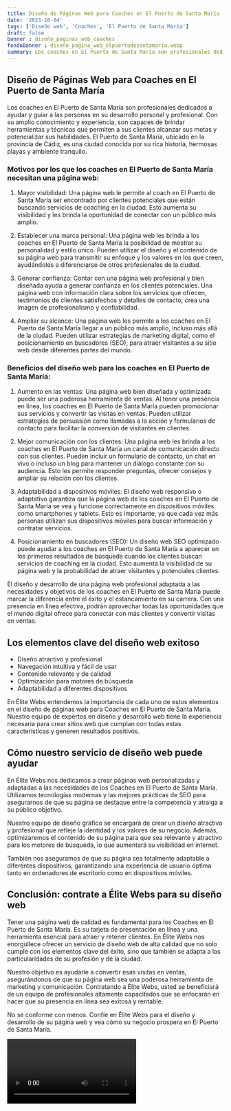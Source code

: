 ```yaml
---
title: Diseño de Páginas Web para Coaches en El Puerto de Santa María
date: '2023-10-04'
tags: ['Diseño web', 'Coaches', 'El Puerto de Santa María']
draft: false
banner : diseño_paginas_web_coaches
fondoBanner : diseño_pagina_web_elpuertodesantamaría.webp
summary: Los coaches en El Puerto de Santa María son profesionales dedicados a ayudar y guiar a las personas en su desarrollo personal y profesional. Con su amplio conocimiento y experiencia, son capaces de brindar herramientas y técnicas que permiten a sus clientes alcanzar sus metas y potencializar sus habilidades. El Puerto de Santa María, ubicado en la provincia de Cádiz, es una ciudad conocida por su rica historia, hermosas playas y ambiente tranquilo. 
---
```


## Diseño de Páginas Web para Coaches en El Puerto de Santa María

Los coaches en El Puerto de Santa María son profesionales dedicados a ayudar y guiar a las personas en su desarrollo personal y profesional. Con su amplio conocimiento y experiencia, son capaces de brindar herramientas y técnicas que permiten a sus clientes alcanzar sus metas y potencializar sus habilidades. El Puerto de Santa María, ubicado en la provincia de Cádiz, es una ciudad conocida por su rica historia, hermosas playas y ambiente tranquilo. 

### Motivos por los que los coaches en El Puerto de Santa María necesitan una página web:

1. Mayor visibilidad: Una página web le permite al coach en El Puerto de Santa María ser encontrado por clientes potenciales que están buscando servicios de coaching en la ciudad. Esto aumenta su visibilidad y les brinda la oportunidad de conectar con un público más amplio.

2. Establecer una marca personal: Una página web les brinda a los coaches en El Puerto de Santa María la posibilidad de mostrar su personalidad y estilo único. Pueden utilizar el diseño y el contenido de su página web para transmitir su enfoque y los valores en los que creen, ayudándoles a diferenciarse de otros profesionales de la ciudad.

3. Generar confianza: Contar con una página web profesional y bien diseñada ayuda a generar confianza en los clientes potenciales. Una página web con información clara sobre los servicios que ofrecen, testimonios de clientes satisfechos y detalles de contacto, crea una imagen de profesionalismo y confiabilidad.

4. Ampliar su alcance: Una página web les permite a los coaches en El Puerto de Santa María llegar a un público más amplio, incluso más allá de la ciudad. Pueden utilizar estrategias de marketing digital, como el posicionamiento en buscadores (SEO), para atraer visitantes a su sitio web desde diferentes partes del mundo.

### Beneficios del diseño web para los coaches en El Puerto de Santa María:

1. Aumento en las ventas: Una página web bien diseñada y optimizada puede ser una poderosa herramienta de ventas. Al tener una presencia en línea, los coaches en El Puerto de Santa María pueden promocionar sus servicios y convertir las visitas en ventas. Pueden utilizar estrategias de persuasión como llamadas a la acción y formularios de contacto para facilitar la conversión de visitantes en clientes.

2. Mejor comunicación con los clientes: Una página web les brinda a los coaches en El Puerto de Santa María un canal de comunicación directo con sus clientes. Pueden incluir un formulario de contacto, un chat en vivo o incluso un blog para mantener un diálogo constante con su audiencia. Esto les permite responder preguntas, ofrecer consejos y ampliar su relación con los clientes.

3. Adaptabilidad a dispositivos móviles: El diseño web responsivo o adaptativo garantiza que la página web de los coaches en El Puerto de Santa María se vea y funcione correctamente en dispositivos móviles como smartphones y tablets. Esto es importante, ya que cada vez más personas utilizan sus dispositivos móviles para buscar información y contratar servicios.

4. Posicionamiento en buscadores (SEO): Un diseño web SEO optimizado puede ayudar a los coaches en El Puerto de Santa María a aparecer en los primeros resultados de búsqueda cuando los clientes buscan servicios de coaching en la ciudad. Esto aumenta la visibilidad de su página web y la probabilidad de atraer visitantes y potenciales clientes.

El diseño y desarrollo de una página web profesional adaptada a las necesidades y objetivos de los coaches en El Puerto de Santa María puede marcar la diferencia entre el éxito y el estancamiento en su carrera. Con una presencia en línea efectiva, podrán aprovechar todas las oportunidades que el mundo digital ofrece para conectar con más clientes y convertir visitas en ventas.

<GifSeo />

<Cta />

## Los elementos clave del diseño web exitoso
- Diseño atractivo y profesional
- Navegación intuitiva y fácil de usar
- Contenido relevante y de calidad
- Optimización para motores de búsqueda
- Adaptabilidad a diferentes dispositivos

En Élite Webs entendemos la importancia de cada uno de estos elementos en el diseño de páginas web para Coaches en El Puerto de Santa María. Nuestro equipo de expertos en diseño y desarrollo web tiene la experiencia necesaria para crear sitios web que cumplan con todas estas características y generen resultados positivos.

## Cómo nuestro servicio de diseño web puede ayudar
En Élite Webs nos dedicamos a crear páginas web personalizadas y adaptadas a las necesidades de los Coaches en El Puerto de Santa María. Utilizamos tecnologías modernas y las mejores prácticas de SEO para asegurarnos de que su página se destaque entre la competencia y atraiga a su público objetivo.

Nuestro equipo de diseño gráfico se encargará de crear un diseño atractivo y profesional que refleje la identidad y los valores de su negocio. Además, optimizaremos el contenido de su página para que sea relevante y atractivo para los motores de búsqueda, lo que aumentará su visibilidad en internet.

También nos aseguramos de que su página sea totalmente adaptable a diferentes dispositivos, garantizando una experiencia de usuario óptima tanto en ordenadores de escritorio como en dispositivos móviles.

## Conclusión: contrate a Élite Webs para su diseño web
Tener una página web de calidad es fundamental para los Coaches en El Puerto de Santa María. Es su tarjeta de presentación en línea y una herramienta esencial para atraer y retener clientes. En Élite Webs nos enorgullece ofrecer un servicio de diseño web de alta calidad que no solo cumple con los elementos clave del éxito, sino que también se adapta a las particularidades de su profesión y de la ciudad.

Nuestro objetivo es ayudarle a convertir esas visitas en ventas, asegurándonos de que su página web sea una poderosa herramienta de marketing y comunicación. Contratando a Élite Webs, usted se beneficiará de un equipo de profesionales altamente capacitados que se enfocarán en hacer que su presencia en línea sea exitosa y rentable.

No se conforme con menos. Confíe en Élite Webs para el diseño y desarrollo de su página web y vea cómo su negocio prospera en El Puerto de Santa María.

<Video />

<CtaBot job='Coaches' city='El Puerto de Santa María'/>

<Gmaps query='El Puerto de Santa María+españa+maps' />